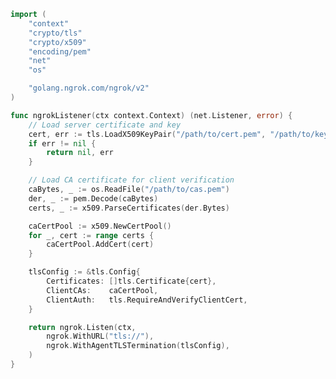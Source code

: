 ```go
import (
	"context"
	"crypto/tls"
	"crypto/x509"
	"encoding/pem"
	"net"
	"os"

	"golang.ngrok.com/ngrok/v2"
)

func ngrokListener(ctx context.Context) (net.Listener, error) {
	// Load server certificate and key
	cert, err := tls.LoadX509KeyPair("/path/to/cert.pem", "/path/to/key.pem")
	if err != nil {
		return nil, err
	}

	// Load CA certificate for client verification
	caBytes, _ := os.ReadFile("/path/to/cas.pem")
	der, _ := pem.Decode(caBytes)
	certs, _ := x509.ParseCertificates(der.Bytes)

	caCertPool := x509.NewCertPool()
	for _, cert := range certs {
		caCertPool.AddCert(cert)
	}

	tlsConfig := &tls.Config{
		Certificates: []tls.Certificate{cert},
		ClientCAs:    caCertPool,
		ClientAuth:   tls.RequireAndVerifyClientCert,
	}

	return ngrok.Listen(ctx,
		ngrok.WithURL("tls://"),
		ngrok.WithAgentTLSTermination(tlsConfig),
	)
}
```

